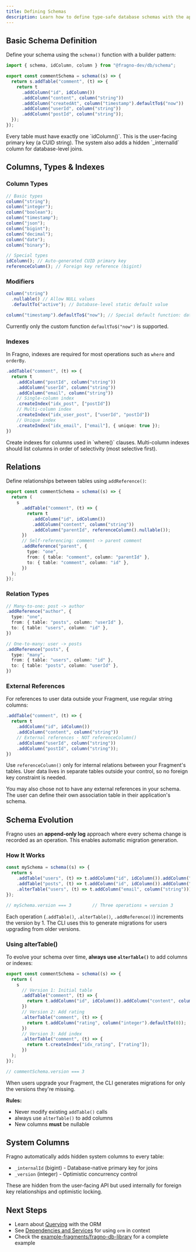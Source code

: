 ```yaml
---
title: Defining Schemas
description: Learn how to define type-safe database schemas with the append-only log approach
---
```



## Basic Schema Definition

Define your schema using the `schema()` function with a builder pattern:

```typescript title="src/schema.ts"
import { schema, idColumn, column } from "@fragno-dev/db/schema";

export const commentSchema = schema((s) => {
  return s.addTable("comment", (t) => {
    return t
      .addColumn("id", idColumn())
      .addColumn("content", column("string"))
      .addColumn("createdAt", column("timestamp").defaultTo$("now"))
      .addColumn("userId", column("string"))
      .addColumn("postId", column("string"));
  });
});
```

<Callout title="Every Table Needs an ID" type="info">
  Every table must have exactly one `idColumn()`. This is the user-facing primary key (a CUID
  string). The system also adds a hidden `_internalId` column for database-level joins.
</Callout>

## Columns, Types & Indexes

### Column Types

```typescript
// Basic types
column("string");
column("integer");
column("boolean");
column("timestamp");
column("json");
column("bigint");
column("decimal");
column("date");
column("binary");

// Special types
idColumn(); // Auto-generated CUID primary key
referenceColumn(); // Foreign key reference (bigint)
```

### Modifiers

```typescript
column("string")
  .nullable() // Allow NULL values
  .defaultTo("active"); // Database-level static default value

column("timestamp").defaultTo$("now"); // Special default function: database-generated timestamp
```

Currently only the custom function `defaultTo$("now")` is supported.

### Indexes

In Fragno, indexes are required for most operations such as `where` and `orderBy`.

```typescript
.addTable("comment", (t) => {
  return t
    .addColumn("postId", column("string"))
    .addColumn("userId", column("string"))
    .addColumn("email", column("string"))
    // Single-column index
    .createIndex("idx_post", ["postId"])
    // Multi-column index
    .createIndex("idx_user_post", ["userId", "postId"])
    // Unique index
    .createIndex("idx_email", ["email"], { unique: true });
})
```

<Callout title="Index Your Query Columns" type="info">
  Create indexes for columns used in `where()` clauses. Multi-column indexes should list columns in
  order of selectivity (most selective first).
</Callout>

## Relations

Define relationships between tables using `addReference()`:

```typescript
export const commentSchema = schema((s) => {
  return (
    s
      .addTable("comment", (t) => {
        return t
          .addColumn("id", idColumn())
          .addColumn("content", column("string"))
          .addColumn("parentId", referenceColumn().nullable());
      })
      // Self-referencing: comment -> parent comment
      .addReference("parent", {
        type: "one",
        from: { table: "comment", column: "parentId" },
        to: { table: "comment", column: "id" },
      })
  );
});
```

### Relation Types

```typescript
// Many-to-one: post -> author
.addReference("author", {
  type: "one",
  from: { table: "posts", column: "userId" },
  to: { table: "users", column: "id" },
})

// One-to-many: user -> posts
.addReference("posts", {
  type: "many",
  from: { table: "users", column: "id" },
  to: { table: "posts", column: "userId" },
})
```

### External References

For references to user data outside your Fragment, use regular string columns:

```typescript
.addTable("comment", (t) => {
  return t
    .addColumn("id", idColumn())
    .addColumn("content", column("string"))
    // External references - NOT referenceColumn()
    .addColumn("userId", column("string"))
    .addColumn("postId", column("string"));
})
```

Use `referenceColumn()` only for internal relations between your Fragment's tables. User data lives
in separate tables outside your control, so no foreign key constraint is needed.

You may also chose not to have any external references in your schema. The user can define their own
association table in their application's schema.

## Schema Evolution

Fragno uses an **append-only log** approach where every schema change is recorded as an operation.
This enables automatic migration generation.

### How It Works

```typescript
const mySchema = schema((s) => {
  return s
    .addTable("users", (t) => t.addColumn("id", idColumn()).addColumn("name", column("string")))
    .addTable("posts", (t) => t.addColumn("id", idColumn()).addColumn("title", column("string")))
    .alterTable("users", (t) => t.addColumn("email", column("string")));
});

// mySchema.version === 3        // Three operations = version 3
```

Each operation (`.addTable()`, `.alterTable()`, `.addReference()`) increments the version by 1. The
CLI uses this to generate migrations for users upgrading from older versions.

### Using alterTable()

To evolve your schema over time, **always use `alterTable()`** to add columns or indexes:

```typescript
export const commentSchema = schema((s) => {
  return (
    s
      // Version 1: Initial table
      .addTable("comment", (t) => {
        return t.addColumn("id", idColumn()).addColumn("content", column("string"));
      })
      // Version 2: Add rating
      .alterTable("comment", (t) => {
        return t.addColumn("rating", column("integer").defaultTo(0));
      })
      // Version 3: Add index
      .alterTable("comment", (t) => {
        return t.createIndex("idx_rating", ["rating"]);
      })
  );
});

// commentSchema.version === 3
```

When users upgrade your Fragment, the CLI generates migrations for only the versions they're
missing.

**Rules:**

- Never modify existing `addTable()` calls
- always use `alterTable()` to add columns
- New columns **must** be nullable

## System Columns

Fragno automatically adds hidden system columns to every table:

- `_internalId` (bigint) - Database-native primary key for joins
- `_version` (integer) - Optimistic concurrency control

These are hidden from the user-facing API but used internally for foreign key relationships and
optimistic locking.

## Next Steps

- Learn about [Querying](/docs/for-library-authors/database-integration/querying) with the ORM
- See [Dependencies and Services](/docs/for-library-authors/features/dependencies-and-services) for
  using `orm` in context
- Check the
  [example-fragments/fragno-db-library](https://github.com/rejot-dev/fragno/tree/main/example-fragments/fragno-db-library)
  for a complete example

